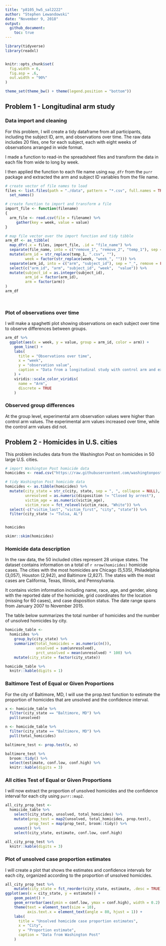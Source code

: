 ```yaml
---
title: "p8105_hw5_sal2222"
author: "Stephen Lewandowski"
date: "November 9, 2018"
output: 
  github_document:
    toc: true
---
```


```r

library(tidyverse)
library(readxl)


knitr::opts_chunk$set(
  fig.width = 6,
  fig.asp = .6,
  out.width = "90%"
)

theme_set(theme_bw() + theme(legend.position = "bottom"))
```

## Problem 1 - Longitudinal arm study 


### Data import and cleaning

For this problem, I will create a tidy dataframe from all participants, including the subject ID, arm, and observations over time. The raw data includes 20 files, one for each subject, each with eight weeks of observations arranged in wide format.

I made a function to read-in the spreadsheet files and transform the data in each file from wide to long by week.

I then applied the function to each file name using `map_dfr` from the `purr` package and extracted the arm and subject ID variables from the file name.

```r

# create vector of file names to load
files <- list.files(path = "./data", pattern = "*.csv", full.names = TRUE) %>% 
  set_names()

# create function to import and transform a file
import_file <- function(filename) 
{ 
  arm_file <- read.csv(file = filename) %>% 
     gather(key = week, value = value)
} 

# map file vector over the import function and tidy tibble
arm_df <- as_tibble(
  map_dfr(.x = files, import_file, .id = "file_name") %>% 
  separate(file_name, into = c("remove_1", "remove_2", "temp_1"), sep = "/") %>%
  mutate(arm_id = str_replace(temp_1, ".csv", ""),
         week = factor(str_replace(week, "week_", ""))) %>% 
  separate(arm_id, into = c("arm", "subject_id"), sep = "_", remove = FALSE) %>% 
  select(c("arm_id", "arm", "subject_id", "week",  "value")) %>% 
  mutate(subject_id = as.integer(subject_id),
         arm_id = factor(arm_id),
         arm = factor(arm))  
)       
arm_df

  
```

### Plot of observations over time

I will make a spaghetti plot showing observations on each subject over time to observe differences between groups.


```r

arm_df %>%
  ggplot(aes(x = week, y = value, group = arm_id, color = arm)) +
    geom_line() + 
    labs(
      title = "Observations over time",
      x = "week",
      y = "observation value",
      caption = "Data from a longitudinal study with control arm and experimental arm"
    ) + 
    viridis::scale_color_viridis(
      name = "Arm", 
      discrete = TRUE
    )

```

### Observed group differences

At the group level, experimental arm observation values were higher than control arm values. The experimental arm values increased over time, while the control arm values did not.


## Problem 2 - Homicides in U.S. cities


This problem includes data from the Washington Post on homicides in 50 large U.S. cities. 

 
```r
# import Washington Post homicide data
homicides <- read.csv("https://raw.githubusercontent.com/washingtonpost/data-homicides/master/homicide-data.csv")

# tidy Washington Post homicide data
homicides <- as.tibble(homicides) %>% 
  mutate(city_state = str_c(city, state, sep = ", ", collapse = NULL),
         unresolved = as.numeric(disposition != "Closed by arrest"),
         victim_age = as.numeric(victim_age),
         victim_race = fct_relevel(victim_race, "White")) %>% 
  select(-c("victim_last", "victim_first", "city", "state")) %>% 
  filter(city_state != "Tulsa, AL")


homicides

```


```r
skimr::skim(homicides)
```


### Homicide data description

In the raw data, the 50 included cities represent 28 unique states. The dataset contains information on a total of `r nrow(homicides)` homicide cases. The cities with the most homicides are Chicago (5,535), Philadelphia (3,057), Houston (2,942), and Baltimore (2,827). The states with the most cases are California, Texas, Illinois, and Pennsylvania. 

It contains victim information including name, race, age, and gender, along with the reported date of the homicide, grid coordinates for the location (missing for 60 cases), and case disposition status. The date range spans from January 2007 to November 2015. 

The table below summarizes the  total number of homicides and the number of unsolved homicides by city.

```r
homicide_table <-
  homicides %>% 
    group_by(city_state) %>%
    summarize(total_homicides = as.numeric(n()),
              unsolved = sum(unresolved),
              prct_unsolved = mean(unresolved) * 100) %>% 
    mutate(city_state = factor(city_state))

homicide_table %>% 
  knitr::kable(digits = 1)
```


### Baltimore Test of Equal or Given Proportions

For the city of Baltimore, MD, I will use the prop.test function to estimate the proportion of homicides that are unsolved and the confidence interval.


```r

x <- homicide_table %>% 
  filter(city_state == "Baltimore, MD") %>% 
  pull(unsolved)

n <- homicide_table %>% 
  filter(city_state == "Baltimore, MD") %>% 
  pull(total_homicides)

baltimore_test <- prop.test(x, n)

baltimore_test %>% 
  broom::tidy() %>% 
  select(estimate, conf.low, conf.high) %>% 
  knitr::kable(digits = 3)

```


### All cities Test of Equal or Given Proportions

I will now extract the proportion of unsolved homicides and the confidence interval for each city using `purr::map2`.

```r

all_city_prop_test <-
  homicide_table %>% 
    select(city_state, unsolved, total_homicides) %>% 
    mutate(prop_test = map2(unsolved, total_homicides, prop.test),
           prop_test = map(prop_test, broom::tidy)) %>% 
    unnest() %>% 
    select(city_state, estimate, conf.low, conf.high)
  
all_city_prop_test %>% 
  knitr::kable(digits = 3)
```

### Plot of unsolved case proportion estimates

I will create a plot that shows the estimates and confidence intervals for each city, organized according to the proportion of unsolved homicides.

```r

all_city_prop_test %>%
    mutate(city_state = fct_reorder(city_state, estimate, .desc = TRUE)) %>% 
ggplot(aes(x = city_state, y = estimate)) +
    geom_point() +
    geom_errorbar(aes(ymin = conf.low, ymax = conf.high), width = 0.2) +
    theme(text = element_text(size = 10),
          axis.text.x = element_text(angle = 80, hjust = 1)) +
    labs(
      title = "Unsolved homicide case proportion estimates",
      x = "City",
      y = "Proportion estimate",
      caption = "Data from Washington Post"
    ) 
    
```

